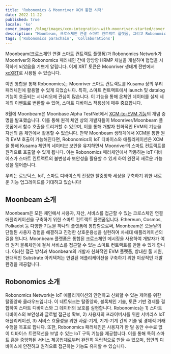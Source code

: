 ```yaml
---
title: 'Robonomics & Moonriver XCM 통합 시작'
date: 2022-11-22
published: true
locale: 'ko'
cover_image: /blog/images/xcm-integration-with-moonriver-started/cover.jpg
description: "Moonbeam, 크로스체인 연결 스마트 컨트랙트 플랫폼, 그리고 Robonomics Network가 Moonriver와 Robonomics 패러체인 간에 양방향 HRMP 채널을 개설하며 협업을 시작하게 되었음을 기쁘게 알립니다."
tags: ['Robonomics parachain', 'Collaborations']
---
```


Moonbeam(크로스체인 연결 스마트 컨트랙트 플랫폼)과 Robonomics Network가 Moonriver와 Robonomics 패러체인 간에 양방향 HRMP 채널을 개설하며 협업을 시작하게 되었음을 기쁘게 알립니다. 이제 XRT 토큰은 Moonriver 생태계 전반에서 [xcXRT](https://moonbeam.network/announcements/moonriver-adds-cross-chain-capabilities-and-xcksm/)로 사용될 수 있습니다.

이번 통합을 통해 Robonomics는 Moonriver 스마트 컨트랙트를 Kusama 상의 우리 패러체인에 활용할 수 있게 되었습니다. 특히, 스마트 컨트랙트에서 launch 및 datalog 기능이 호출되는 시나리오에 관심이 많습니다. 이 기능을 통해 온체인 데이터를 실제 세계의 이벤트로 변환할 수 있어, 스마트 디바이스 적용성에 매우 중요합니다.

8월에 Moonbeam은 Moonbase Alpha TestNet에서 [XCM-to-EVM 기능](https://moonbeam.network/announcements/xcm-to-evm-functionality-moonbase-alpha/)의 개념 증명을 발표했습니다. 이를 통해 원격 체인 상의 개발자들이 Moonriver/Moonbeam 플랫폼에서 함수 호출을 트리거할 수 있으며, 이를 통해 개발자 친화적인 EVM의 기능을 자신의 홈 체인에서 활용할 수 있습니다. 만약 Moonbeam 생태계에서 XCM을 통한 원격 EVM 호출이 가능해진다면, Robonomics의 IoT 디바이스와 애플리케이션은 XCM을 통해 Kusama 체인의 네이티브 보안을 유지하면서 Moonriver의 스마트 컨트랙트를 원격으로 호출할 수 있게 됩니다. 이는 Robonomics 패러체인에서 작동하는 IoT 디바이스가 스마트 컨트랙트의 불변성과 보안성을 활용할 수 있게 하여 완전히 새로운 가능성을 열어줍니다.

우리는 로보틱스, IoT, 스마트 디바이스의 진정한 탈중앙화 세상을 구축하기 위한 새로운 기능 업그레이드를 기대하고 있습니다!

## Moonbeam 소개

Moonbeam은 모든 체인에서 사용자, 자산, 서비스를 접근할 수 있는 크로스체인 연결 애플리케이션을 구축하기 위한 스마트 컨트랙트 플랫폼입니다. Ethereum, Cosmos, Polkadot 등 다양한 기능을 하나의 플랫폼에 통합함으로써, Moonbeam은 오늘날의 단절된 사용자 경험을 해결하고 진정한 상호운용성을 실현하여 차세대 애플리케이션의 길을 엽니다. Moonbeam 플랫폼은 통합된 크로스체인 메시징을 사용하여 개발자가 여러 원격 블록체인에 걸쳐 서비스를 접근할 수 있는 스마트 컨트랙트를 만들 수 있게 합니다. 이러한 접근 방식과 Moonbeam의 개발자 친화적인 EVM 플랫폼, 방대한 툴 지원, 현대적인 Substrate 아키텍처는 연결된 애플리케이션을 구축하기 위한 이상적인 개발 환경을 제공합니다.

## Robonomics 소개

Robonomics Network는 IoT 애플리케이션의 안전하고 신뢰할 수 있는 제어를 위한 탈중앙화 클라우드입니다. 이 네트워크는 탈중앙화, 블록체인 기술, 토큰 기반 경제를 결합하여 스마트 디바이스와 그 데이터의 보호를 실현합니다. Robonomics는 1) 스마트 디바이스의 보안성과 글로벌 접근성 확보, 2) 사용자의 프라이버시를 위한 서버리스 IoT 애플리케이션, 3) 서비스 효율성을 위한 사람-기계, 기계-기계 간의 기술 및 경제적 거래 수행을 목표로 합니다. 또한, Robonomics 패러체인은 사용자가 한 달 동안 수수료 없이 디바이스 트랜잭션을 보낼 수 있는 IoT 구독 기능을 제공합니다. 이를 통해 특히 스마트 홈을 중앙화된 서비스 제공업체로부터 완전히 독립적으로 만들 수 있으며, 집안의 디바이스에 안전하고 원격으로 접근하는 기능도 유지할 수 있습니다.